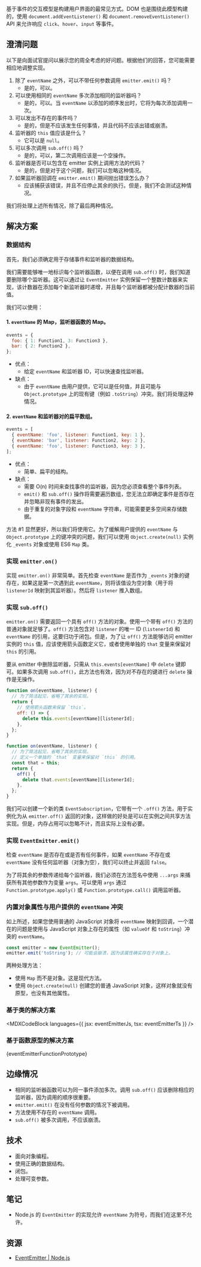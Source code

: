 

基于事件的交互模型是构建用户界面的最常见方式。DOM 也是围绕此模型构建的，使用 `document.addEventListener()` 和 `document.removeEventListener()` API 来允许响应 `click`、`hover`、`input` 等事件。

## 澄清问题

以下是向面试官提问以展示您的周全考虑的好问题。根据他们的回答，您可能需要相应地调整实现。

1. 除了 `eventName` 之外，可以不带任何参数调用 `emitter.emit()` 吗？
   * 是的，可以。
2. 可以使用相同的 `eventName` 多次添加相同的监听器吗？
   * 是的，可以。当 `eventName` 以添加的顺序发出时，它将为每次添加调用一次。
3. 可以发出不存在的事件吗？
   * 是的，但是不应该发生任何事情，并且代码不应该出错或崩溃。
4. 监听器的 `this` 值应该是什么？
   * 它可以是 `null`。
5. 可以多次调用 `sub.off()` 吗？
   * 是的，可以，第二次调用应该是一个空操作。
6. 监听器是否可以包含在 emitter 实例上调用方法的代码？
   * 是的，但是对于这个问题，我们可以忽略这种情况。
7. 如果监听器回调在 `emitter.emit()` 期间抛出错误怎么办？
   * 应该捕获该错误，并且不应停止其余的执行。但是，我们不会测试这种情况。

我们将处理上述所有情况，除了最后两种情况。

## 解决方案

### 数据结构

首先，我们必须确定用于存储事件和监听器的数据结构。

我们需要能够唯一地标识每个监听器函数，以便在调用 `sub.off()` 时，我们知道要删除哪个监听器。这可以通过让 `EventEmitter` 实例保留一个整数计数器来实现，该计数器在添加每个新监听器时递增，并且每个监听器都被分配计数器的当前值。

我们可以使用：

#### 1. `eventName` 的 Map，监听器函数的 Map。

```js
events = {
  foo: { 1: Function1, 3: Function3 },
  bar: { 2: Function2 },
};
```

* 优点：
  * 给定 `eventName` 和监听器 ID，可以快速查找监听器。
* 缺点：
  * 由于 `eventName` 由用户提供，它可以是任何值，并且可能与 `Object.prototype` 上的现有键（例如 `.toString`）冲突。我们将处理这种情况。

#### 2. `eventName` 和监听器对的扁平数组。

```js
events = [
  { eventName: 'foo', listener: Function1, key: 1 },
  { eventName: 'bar', listener: Function2, key: 2 },
  { eventName: 'foo', listener: Function3, key: 3 },
];
```

* 优点：
  * 简单、扁平的结构。
* 缺点：
  * 需要 O(n) 时间来查找事件的监听器，因为您必须查看整个事件列表。
  * `emit()` 和 `sub.off()` 操作将需要遍历数组，您无法立即确定事件是否存在并忽略非现有事件的发出。
  * 由于重复的对象字段和 `eventName` 字符串，可能需要更多空间来存储数据。

方法 #1 显然更好，所以我们将使用它。为了缓解用户提供的 `eventName` 与 `Object.prototype` 上的键冲突的问题，我们可以使用 `Object.create(null)` 实例化 `_events` 对象或使用 ES6 `Map` 类。

### 实现 `emitter.on()`

实现 `emitter.on()` 非常简单。首先检查 `eventName` 是否作为 `_events` 对象的键存在，如果这是第一次遇到此 `eventName`，则将该值设为空对象（用于将 `listenerId` 映射到其监听器）。然后将 `listener` 推入数组。

### 实现 `sub.off()`

`emitter.on()` 需要返回一个具有 `off()` 方法的对象。使用一个带有 `off()` 方法的普通对象就足够了。`off()` 方法包含对 `listener` 的唯一 ID (`listenerId`) 和 `eventName` 的引用，这要归功于闭包。但是，为了让 `off()` 方法能够访问 emitter 实例的 `this` 值，应该使用箭头函数定义它，或者使用单独的 `that` 变量来保留对 `this` 的引用。

要从 emitter 中删除监听器，只需从 `this.events[eventName]` 中 `delete` 键即可。如果多次调用 `sub.off()`，此方法也有效，因为对不存在的键进行 `delete` 操作是无操作。

```js
function on(eventName, listener) {
  // 为了简洁起见，省略了其余的实现。
  return {
    // 使用箭头函数来保留 `this`。
    off: () => {
      delete this.events[eventName][listenerId];
    },
  };
}
```

```js
function on(eventName, listener) {
  // 为了简洁起见，省略了其余的实现。
  // 定义一个单独的 `that` 变量来保留对 `this` 的引用。
  const that = this;
  return {
    off() {
      delete that.events[eventName][listenerId];
    },
  };
}
```

我们可以创建一个新的类 `EventSubscription`，它带有一个 `.off()` 方法，用于实例化为从 `emitter.off()` 返回的对象，这样做的好处是可以在实例之间共享方法实现。但是，内存占用可以忽略不计，而且实际上没有必要。

### 实现 `EventEmitter.emit()`

检查 `eventName` 是否存在或是否有任何事件，如果 `eventName` 不存在或 `eventName` 没有任何监听器（对象为空），我们可以终止并返回 `false`。

为了将其余的参数传递给每个监听器，我们必须在方法签名中使用 `...args` 来捕获所有其他参数作为变量 `args`。可以使用 `args` 通过 `Function.prototype.apply()` 或 `Function.prototype.call()` 调用监听器。

### 内置对象属性与用户提供的 `eventName` 冲突

如上所述，如果您使用普通的 JavaScript 对象将 `eventName` 映射到回调，一个潜在的问题是使用与 JavaScript 对象上存在的属性（如 `valueOf` 和 `toString`）冲突的 `eventName`。

```js
const emitter = new EventEmitter();
emitter.emit('toString'); // 可能会崩溃，因为该属性确实存在于对象上。
```

两种处理方法：

* 使用 `Map` 而不是对象。这是现代方法。
* 使用 `Object.create(null)` 创建您的普通 JavaScript 对象，这样对象就没有原型，也没有其他属性。

### 基于类的解决方案

<MDXCodeBlock languages={{ jsx: eventEmitterJs, tsx: eventEmitterTs }} />

### 基于函数原型的解决方案

<MDXCodeBlock>
  {eventEmitterFunctionPrototype}
</MDXCodeBlock>

## 边缘情况

* 相同的监听器函数可以为同一事件添加多次。调用 `sub.off()` 应该删除相应的监听器，因为调用的顺序很重要。
* `emitter.emit()` 在没有任何参数的情况下被调用。
* 方法使用不存在的 `eventName` 调用。
* `sub.off()` 被多次调用，不应该崩溃。

## 技术

* 面向对象编程。
* 使用正确的数据结构。
* 闭包。
* 处理可变参数。

## 笔记

* Node.js 的 `EventEmitter` 的实现允许 `eventName` 为符号，而我们在这里不允许。

## 资源

* [EventEmitter | Node.js](https://nodejs.org/api/events.html#class-eventemitter)
